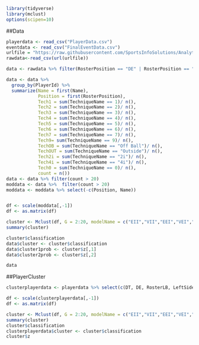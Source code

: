 
```{r}

library(tidyverse)
library(mclust)
options(scipen=10)

```

##Data
```{r}
playerdata <- read_csv("PlayerData.csv")
eventdata <- read_csv("FinalEventData.csv")
urlfile = "https://raw.githubusercontent.com/SportsInfoSolutions/AnalyticsChallenge2020/master/Data/AnalyticsChallenge2020Data.csv"
rawdata<-read_csv(url(urlfile))

data <- rawdata %>% filter(RosterPosition == "DE" | RosterPosition == "DT")

data <- data %>%
  group_by(PlayerId) %>%
  summarize(Name = first(Name),
            Position = first(RosterPosition),
            Tech1 = sum(TechniqueName == 1)/ n(),
            Tech2 = sum(TechniqueName == 2)/ n(),
            Tech3 = sum(TechniqueName == 3)/ n(),
            Tech4 = sum(TechniqueName == 4)/ n(),
            Tech5 = sum(TechniqueName == 5)/ n(),
            Tech6 = sum(TechniqueName == 6)/ n(),
            Tech7 = sum(TechniqueName == 7)/ n(),
            Tech9= sum(TechniqueName == 9)/ n(),
            TechOB = sum(TechniqueName == "Off Ball")/ n(),
            TechOUT = sum(TechniqueName == "Outside")/ n(),
            Tech2i = sum(TechniqueName == "2i")/ n(),
            Tech4i = sum(TechniqueName == "4i")/ n(),
            Tech0 = sum(TechniqueName == 0)/ n(),
            count = n())
data <- data %>% filter(count > 20)
moddata <- data %>%  filter(count > 20) 
moddata <- moddata %>% select(-c(Position, Name))


df <- scale(moddata[,-1])
df <- as.matrix(df)

cluster <- Mclust(df, G = 2:20, modelName = c("EII","VII","EEI","VEI","EVI","VVI","EEE","EVE","VEE","VVE","EEV","VEV","EVV","VVV"))
summary(cluster)

cluster$classification
data$cluster <- cluster$classification
data$cluster1prob <- cluster$z[,1] 
data$cluster2prob <- cluster$z[,2] 

data
```

##PlayerCluster
```{r}
clusterplayerdata <- playerdata %>% select(c(DT, DE, RosterLB, LeftSide, RightSide, Tech0, Tech1, Tech2, Tech2i, Tech3, Tech4, Tech4i, Tech5, Tech6, Tech7, Tech9, TechOff, TechOutside))

df <- scale(clusterplayerdata[,-1])
df <- as.matrix(df)

cluster <- Mclust(df, G = 2:20, modelName = c("EII","VII","EEI","VEI","EVI","VVI","EEE","EVE","VEE","VVE","EEV","VEV","EVV","VVV"))
summary(cluster)
cluster$classification
clusterplayerdata$cluster <- cluster$classification
cluster$z
```





























